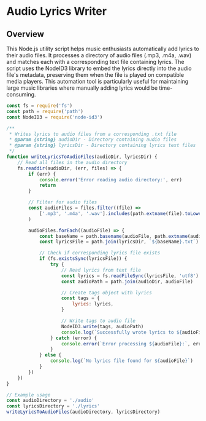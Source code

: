 # Audio Lyrics Writer

## Overview

This Node.js utility script helps music enthusiasts automatically add lyrics to their audio files. It processes a directory of audio files (.mp3, .m4a, .wav) and matches each with a corresponding text file containing lyrics. The script uses the NodeID3 library to embed the lyrics directly into the audio file's metadata, preserving them when the file is played on compatible media players. This automation tool is particularly useful for maintaining large music libraries where manually adding lyrics would be time-consuming.

```javascript
const fs = require('fs')
const path = require('path')
const NodeID3 = require('node-id3')

/**
 * Writes lyrics to audio files from a corresponding .txt file
 * @param {string} audioDir - Directory containing audio files
 * @param {string} lyricsDir - Directory containing lyrics text files
 */
function writeLyricsToAudioFiles(audioDir, lyricsDir) {
	// Read all files in the audio directory
	fs.readdir(audioDir, (err, files) => {
		if (err) {
			console.error('Error reading audio directory:', err)
			return
		}

		// Filter for audio files
		const audioFiles = files.filter((file) =>
			['.mp3', '.m4a', '.wav'].includes(path.extname(file).toLowerCase())
		)

		audioFiles.forEach((audioFile) => {
			const baseName = path.basename(audioFile, path.extname(audioFile))
			const lyricsFile = path.join(lyricsDir, `${baseName}.txt`)

			// Check if corresponding lyrics file exists
			if (fs.existsSync(lyricsFile)) {
				try {
					// Read lyrics from text file
					const lyrics = fs.readFileSync(lyricsFile, 'utf8')
					const audioPath = path.join(audioDir, audioFile)

					// Create tags object with lyrics
					const tags = {
						lyrics: lyrics,
					}

					// Write tags to audio file
					NodeID3.write(tags, audioPath)
					console.log(`Successfully wrote lyrics to ${audioFile}`)
				} catch (error) {
					console.error(`Error processing ${audioFile}:`, error)
				}
			} else {
				console.log(`No lyrics file found for ${audioFile}`)
			}
		})
	})
}

// Example usage
const audioDirectory = './audio'
const lyricsDirectory = './lyrics'
writeLyricsToAudioFiles(audioDirectory, lyricsDirectory)
```
